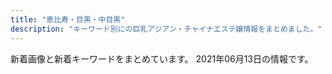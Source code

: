 ```yaml
---
title: "恵比寿・目黒・中目黒"
description: "キーワード別にの巨乳アジアン・チャイナエステ嬢情報をまとめました。"
---
```


新着画像と新着キーワードをまとめています。
2021年06月13日の情報です。

<DmmAffiliateIns />
<KeywordTable
  shops={
    [
    {
        "station": "\u4e2d\u76ee\u9ed2\u99c5\u897f\u53e3",
        "keywords": {
            "85": 1,
            "87": 4,
            "C": 1,
            "D": 5,
            "88": 1
        },
        "img_links": [
            "http://nakamegurofun.com/images/xian.png",
            "http://nakamegurofun.com/images/shop/shop03.jpg",
            "http://nakamegurofun.com/files/003fa9d.jpg",
            "http://nakamegurofun.com/files/003-030964.jpg",
            "http://nakamegurofun.com/files/008fa9d.jpg",
            "http://nakamegurofun.com/files/008-030964.jpg",
            "http://nakamegurofun.com/files/0060964.jpg",
            "http://nakamegurofun.com/files/0084f22.jpg",
            "http://nakamegurofun.com/files/005-020964.jpg",
            "http://nakamegurofun.com/files/007-030964.jpg",
            "http://nakamegurofun.com/files/0050964.jpg",
            "http://nakamegurofun.com/images/s4.jpg",
            "http://nakamegurofun.com/files/005-030964.jpg",
            "http://nakamegurofun.com/images/shop/shop01.jpg",
            "http://nakamegurofun.com/files/002-020964.jpg",
            "http://nakamegurofun.com/images/main_bottom.png",
            "http://nakamegurofun.com/files/0064f22.jpg",
            "http://nakamegurofun.com/images/s1.jpg",
            "http://nakamegurofun.com/images/infotiao1.jpg",
            "http://nakamegurofun.com/images/service91a6.png",
            "http://nakamegurofun.com/files/0034f22.jpg",
            "http://nakamegurofun.com/files/002fa9d.jpg",
            "http://nakamegurofun.com/files/0070964.jpg",
            "http://nakamegurofun.com/images/s5.jpg",
            "http://nakamegurofun.com/images/s3.jpg",
            "http://nakamegurofun.com/files/006fa9d.jpg",
            "http://nakamegurofun.com/files/0074f22.jpg",
            "http://nakamegurofun.com/images/zi_massage.png",
            "http://nakamegurofun.com/files/0020964.jpg",
            "http://nakamegurofun.com/images/main_top.png",
            "http://nakamegurofun.com/files/0030964.jpg",
            "http://nakamegurofun.com/files/006-020964.jpg",
            "http://nakamegurofun.com/files/0054f22.jpg",
            "http://nakamegurofun.com/files/005fa9d.jpg",
            "http://nakamegurofun.com/images/zi_staff.png",
            "http://nakamegurofun.com/files/006-030964.jpg",
            "http://nakamegurofun.com/images/tel.png",
            "http://nakamegurofun.com/images/shop/shop02.jpg",
            "http://nakamegurofun.com/images/s2.jpg",
            "http://nakamegurofun.com/images/shop/shop04.jpg",
            "http://nakamegurofun.com/files/008-020964.jpg",
            "http://nakamegurofun.com/files/002-030964.jpg",
            "http://nakamegurofun.com/files/0080964.jpg",
            "http://nakamegurofun.com/files/007fa9d.jpg",
            "http://nakamegurofun.com/files/007-020964.jpg",
            "http://nakamegurofun.com/files/003-020964.jpg",
            "http://nakamegurofun.com/files/0024f22.jpg"
        ],
        "name": "Flower \uff5e\u30d5\u30e9\u30ef\u30fc\uff5e",
        "url": "http://nakamegurofun.com/"
    },
    {
        "keywords": {},
        "img_links": [
            "https://meguro-babel.com/topics/img/156-1.jpg",
            "https://meguro-babel.com/images/room/photo03.jpg",
            "https://meguro-babel.com/images/img_1.jpg",
            "https://meguro-babel.com/girl/1.jpg",
            "https://meguro-babel.com/girl/5.jpg",
            "https://meguro-babel.com/images/room/photo04.jpg",
            "https://meguro-babel.com/images/room/photo02.jpg",
            "https://meguro-babel.com/girl/15.jpg",
            "https://meguro-babel.com/images/topimg4.jpg",
            "https://meguro-babel.com/topics/img/157-1.jpg",
            "https://meguro-babel.com/girl/24.jpg",
            "https://meguro-babel.com/girl/8.jpg",
            "https://meguro-babel.com/images/room/photo01.jpg",
            "https://meguro-babel.com/girl/21.jpg",
            "https://meguro-babel.com/girl/9.jpg",
            "https://meguro-babel.com/topics/img/158-1.jpg",
            "https://meguro-babel.com/girl/7.jpg",
            "https://meguro-babel.com/girl/4.jpg",
            "https://meguro-babel.com/topics/img/145-1.jpg",
            "https://meguro-babel.com/images/qr.jpg"
        ],
        "url": "https://meguro-babel.com/",
        "name": "\u30d0\u30d9\u30eb",
        "station": "JR\u76ee\u9ed2\u99c5\u6771\u53e3"
    },
    {
        "keywords": {
            "\u80f8": 2,
            "C": 36,
            "D": 18
        },
        "url": "http://with-you.tyo.cm",
        "img_links": [
            "http://with-you.tyo.cm/photos/sites/6/2019/11/2019110606012817.jpg",
            "http://with-you.tyo.cm/photos/sites/6/2019/03/2019030615474648.jpg",
            "http://with-you.tyo.cm/photos/sites/6/2019/02/2019021818404723.jpg",
            "http://with-you.tyo.cm/photos/sites/6/2019/11/2019112916075124.jpg",
            "http://with-you.tyo.cm/photos/sites/6/2020/06/2020061515330329.jpg",
            "http://with-you.tyo.cm/photos/sites/6/2019/12/2019121914290846.jpg",
            "http://with-you.tyo.cm/photos/sites/6/2019/11/2019112517122617.jpg",
            "http://with-you.tyo.cm/photos/sites/6/2019/11/2019110806175615.jpg",
            "http://with-you.tyo.cm/images/s_pick.jpg",
            "http://with-you.tyo.cm/photos/sites/6/2019/11/2019111915264046.jpg",
            "http://with-you.tyo.cm/images/s_link.jpg",
            "http://with-you.tyo.cm/photos/sites/6/2019/11/2019110107572662.jpg",
            "http://with-you.tyo.cm/photos/sites/6/2019/02/2019021816145119.jpg",
            "http://with-you.tyo.cm/images/top.png",
            "http://with-you.tyo.cm/photos/sites/6/2019/02/2019021816155116.jpg",
            "http://with-you.tyo.cm/photos/sites/6/2019/06/2019060510455732.jpg",
            "http://with-you.tyo.cm/photos/sites/6/2019/10/2019102716505124.jpg",
            "http://with-you.tyo.cm/photos/sites/6/2019/10/2019102716505281.jpg",
            "http://with-you.tyo.cm/images/s_news.jpg",
            "http://with-you.tyo.cm/photos/sites/6/2020/03/2020032714542799.jpg",
            "http://with-you.tyo.cm/photos/sites/6/2019/12/2019121914290210.jpg",
            "http://with-you.tyo.cm/photos/sites/6/2019/02/2019021818395644.jpg",
            "http://with-you.tyo.cm/photos/sites/6/2019/11/2019112214502832.jpg",
            "http://with-you.tyo.cm/photos/sites/6/2019/12/2019121017051599.jpg",
            "http://with-you.tyo.cm/photos/sites/6/2019/11/2019110108002447.jpg",
            "http://with-you.tyo.cm/photos/sites/6/2019/11/2019110108001772.jpg",
            "http://with-you.tyo.cm/photos/sites/6/2020/06/2020061515324852.jpg",
            "http://with-you.tyo.cm/images/s_staff.jpg",
            "http://with-you.tyo.cm/photos/sites/6/2019/11/2019112214503286.jpg",
            "http://with-you.tyo.cm/photos/sites/6/2019/11/2019110806175734.jpg",
            "http://with-you.tyo.cm/photos/sites/6/2019/12/2019121017051597.jpg",
            "http://with-you.tyo.cm/images/s_recuit.jpg",
            "http://with-you.tyo.cm/photos/sites/6/2020/09/2020092511214697.jpg",
            "http://with-you.tyo.cm/photos/sites/6/2019/11/2019110107573374.jpg",
            "http://with-you.tyo.cm/photos/sites/6/2019/11/2019112916080552.jpg",
            "http://with-you.tyo.cm/photos/sites/6/2020/03/2020032714573892.jpg",
            "http://with-you.tyo.cm/photos/sites/6/2019/11/2019112517121980.jpg",
            "http://with-you.tyo.cm/photos/sites/6/2019/11/2019111915264240.jpg",
            "http://with-you.tyo.cm/photos/sites/6/2021/04/2021041715082929.jpg",
            "http://with-you.tyo.cm/photos/sites/6/2019/11/2019112916075813.jpg"
        ],
        "station": "JR\u76ee\u9ed2\u99c5\u6771\u53e3",
        "name": "With you\u30fb\u30a6\u30a3\u30ba\u30e6\u30fc"
    },
    {
        "station": "JR\u6075\u6bd4\u5bff\u99c5\u897f\u53e3",
        "url": "http://ms-mens.com/",
        "img_links": [
            "http://ms-mens.com/staff/aya/01.jpg",
            "http://ms-mens.com/pic/head.jpg",
            "http://ms-mens.com/img/foot.jpg",
            "http://ms-mens.com/pic/topimg3.jpg",
            "http://ms-mens.com/img/access/road02.jpg",
            "http://ms-mens.com/pic/topimg1.jpg",
            "http://ms-mens.com/img/access/roaddm.png",
            "http://ms-mens.com/pic/topimg2.jpg",
            "http://ms-mens.com/img/mainft.jpg",
            "http://ms-mens.com/img/access/road03.jpg",
            "http://ms-mens.com/img/ttl_staff.png",
            "http://ms-mens.com/img/conmsg.png",
            "http://ms-mens.com/staff/sayuri/01.jpg",
            "http://ms-mens.com/img/access/road01.jpg",
            "http://ms-mens.com/staff/yuri/01.jpg",
            "http://ms-mens.com/img/ttl_concept.png"
        ],
        "keywords": {
            "C": 7
        },
        "name": "\u30c8\u30f3\u30c8\u30f3"
    },
    {
        "name": "\u7652\u3057\u5bb6",
        "keywords": {
            "85": 2,
            "C": 14,
            "86": 2,
            "D": 6,
            "87": 4
        },
        "station": "\u897f\u5c0f\u5c71\u99c5",
        "img_links": [
            "http://www.oasis.esjoho.com/files/004-02.jpg",
            "http://www.oasis.esjoho.com/files/001-02.jpg",
            "http://www.oasis.esjoho.com/files/001.jpg",
            "http://www.oasis.esjoho.com/files/004.jpg",
            "http://www.oasis.esjoho.com/img/ttl_info.png",
            "http://www.oasis.esjoho.com/files/002-02.jpg",
            "http://www.oasis.esjoho.com/img/goback.jpg",
            "http://www.oasis.esjoho.com/img/pickup.jpg",
            "http://www.oasis.esjoho.com/img/btn_blog.png",
            "http://www.oasis.esjoho.com/files/002.jpg",
            "http://www.oasis.esjoho.com/files/005.jpg",
            "http://www.oasis.esjoho.com/img/btn_side_mobile.jpg",
            "http://www.oasis.esjoho.com/files/005-02.jpg",
            "http://www.oasis.esjoho.com/img/ttl_news.png",
            "http://www.oasis.esjoho.com/img/tel.png"
        ],
        "url": "http://www.oasis.esjoho.com/"
    },
    {
        "station": "JR\u76ee\u9ed2\u99c5\u6771\u53e3",
        "url": "http://iyashi-kokoro.info/",
        "keywords": {
            "E": 2,
            "88": 3,
            "86": 4,
            "85": 4,
            "C": 7,
            "D": 8,
            "87": 1,
            "G": 2
        },
        "img_links": [
            "http://iyashi-kokoro.info/i/img/st63.jpg",
            "http://iyashi-kokoro.info/img/st61.jpg",
            "http://iyashi-kokoro.info/img/cam.jpg",
            "http://iyashi-kokoro.info/i/img/st60.jpg",
            "http://iyashi-kokoro.info/i/img/r1.jpg",
            "http://iyashi-kokoro.info/img/st64.jpg",
            "http://iyashi-kokoro.info/i/img/acc2.jpg",
            "http://iyashi-kokoro.info/img/st65.jpg",
            "http://iyashi-kokoro.info/img/acc3.jpg",
            "http://iyashi-kokoro.info/i/img/st61.jpg",
            "http://iyashi-kokoro.info/img/acc2.jpg",
            "http://iyashi-kokoro.info/img/st60.jpg",
            "http://iyashi-kokoro.info/i/img/r6.jpg",
            "http://iyashi-kokoro.info/img/s64.jpg",
            "http://iyashi-kokoro.info/img/s61.jpg",
            "http://iyashi-kokoro.info/i/img/st65.jpg",
            "http://iyashi-kokoro.info/img/fla.jpg",
            "http://iyashi-kokoro.info/i/img/s2.jpg",
            "http://iyashi-kokoro.info/i/img/s4.jpg",
            "http://iyashi-kokoro.info/img/acc4.jpg",
            "http://iyashi-kokoro.info/i/img/r5.jpg",
            "http://iyashi-kokoro.info/img/s63.jpg",
            "http://iyashi-kokoro.info/i/img/st64.jpg",
            "http://iyashi-kokoro.info/i/img/st62.jpg",
            "http://iyashi-kokoro.info/i/img/r2.jpg",
            "http://iyashi-kokoro.info/img/st63.jpg",
            "http://iyashi-kokoro.info/i/img/s1.jpg",
            "http://iyashi-kokoro.info/i/img/s3.jpg",
            "http://iyashi-kokoro.info/i/img/acc3.jpg",
            "http://iyashi-kokoro.info/img/st62.jpg",
            "http://iyashi-kokoro.info/i/img/r4.jpg",
            "http://iyashi-kokoro.info/img/s62.jpg",
            "http://iyashi-kokoro.info/img/s60.jpg",
            "http://iyashi-kokoro.info/img/acc1.jpg",
            "http://iyashi-kokoro.info/img/botton.jpg",
            "http://iyashi-kokoro.info/img/s65.jpg",
            "http://iyashi-kokoro.info/i/img/acc1.jpg",
            "http://iyashi-kokoro.info/i/img/acc4.jpg",
            "http://iyashi-kokoro.info/img/mo.png",
            "http://iyashi-kokoro.info/i/img/r3.jpg"
        ],
        "name": "\u307f\u3086\u304d"
    },
    {
        "name": "Angel-\u30a8\u30f3\u30b8\u30a7\u30eb-",
        "station": "JR\u76ee\u9ed2\u99c5\u6771\u53e3",
        "keywords": {
            "D": 26,
            "C": 41,
            "89": 1,
            "87": 3,
            "84": 4,
            "E": 3,
            "90": 1,
            "88": 2,
            "F": 1,
            "86": 8,
            "85": 6
        },
        "img_links": [
            "http://angel.jpn.cm/photos/sites/3/2020/09/2020092511154515.jpg",
            "http://angel.jpn.cm/photos/sites/3/2017/03/2.jpg",
            "http://angel.jpn.cm/images/room3.jpg",
            "http://angel.jpn.cm/photos/sites/3/2016/08/staff28a.jpg",
            "http://angel.jpn.cm/photos/sites/3/2018/06/2018061505064251.jpg",
            "http://angel.jpn.cm/images/nbj3.jpg",
            "http://angel.jpn.cm/photos/sites/3/2016/08/staff36g.jpg",
            "http://angel.jpn.cm/photos/sites/3/2016/08/staff25a.jpg",
            "http://angel.jpn.cm/photos/sites/3/2016/08/staff22.jpg",
            "http://angel.jpn.cm/photos/sites/3/2016/09/staff40.jpg",
            "http://angel.jpn.cm/photos/sites/3/2016/08/staff8a.jpg",
            "http://angel.jpn.cm/photos/sites/3/2017/04/1.jpg",
            "http://angel.jpn.cm/images/room1.jpg",
            "http://angel.jpn.cm/photos/sites/3/2016/08/staff4.jpg",
            "http://angel.jpn.cm/photos/sites/3/2016/08/staff14.jpg",
            "http://angel.jpn.cm/photos/sites/3/2016/08/staff7.jpg",
            "http://angel.jpn.cm/photos/sites/3/2016/08/staff2.jpg",
            "http://angel.jpn.cm/photos/sites/3/2018/06/2018061505064271.jpg",
            "http://angel.jpn.cm/images/room2.jpg",
            "http://angel.jpn.cm/photos/sites/3/2016/08/staff36h.jpg",
            "http://angel.jpn.cm/photos/sites/3/2016/08/staff5.jpg",
            "http://angel.jpn.cm/photos/sites/3/2017/05/8.jpg",
            "http://angel.jpn.cm/photos/sites/3/2018/09/2018091001155585.jpg",
            "http://angel.jpn.cm/photos/sites/3/2016/08/staff23a.jpg",
            "http://angel.jpn.cm/images/s_staff.png",
            "http://angel.jpn.cm/photos/sites/3/2018/06/2018062105525655.jpg",
            "http://angel.jpn.cm/photos/sites/3/2016/08/staff8.jpg",
            "http://angel.jpn.cm/photos/sites/3/2016/08/staff11.jpg",
            "http://angel.jpn.cm/photos/sites/3/2016/10/staff01.jpg",
            "http://angel.jpn.cm/photos/sites/3/2016/09/72670992207769698.jpg",
            "http://angel.jpn.cm/photos/sites/3/2018/06/2018061601280885.jpg",
            "http://angel.jpn.cm/photos/sites/3/2016/08/staff25.jpg",
            "http://angel.jpn.cm/photos/sites/3/2016/08/staff29.jpg",
            "http://angel.jpn.cm/photos/sites/3/2016/08/staff3a.jpg",
            "http://angel.jpn.cm/photos/sites/3/2016/08/staff24a.jpg",
            "http://cdn.dino-es.com/images/logo/150x40DinoEs.png",
            "http://angel.jpn.cm/images/room5.jpg",
            "http://angel.jpn.cm/photos/sites/3/2019/07/2019071016030711.jpg",
            "http://angel.jpn.cm/photos/sites/3/2019/10/2019100910242499.jpg",
            "http://angel.jpn.cm/photos/sites/3/2017/01/1.jpg",
            "http://angel.jpn.cm/images/s_mobile.png",
            "http://angel.jpn.cm/images/room4.jpg",
            "http://angel.jpn.cm/photos/sites/3/2016/10/staff01a.jpg",
            "http://angel.jpn.cm/photos/sites/3/2016/08/staff35.jpg",
            "http://angel.jpn.cm/photos/sites/3/2021/02/2021021714005240.jpg",
            "http://angel.jpn.cm/images/mobile.jpg",
            "http://angel.jpn.cm/images/girl-z1.jpg",
            "http://angel.jpn.cm/photos/sites/3/2016/08/staff39.jpg",
            "http://angel.jpn.cm/images/info.jpg",
            "http://angel.jpn.cm/photos/sites/3/2018/11/201811011331167.jpg",
            "http://angel.jpn.cm/images/room6.jpg",
            "http://angel.jpn.cm/images/top01.jpg",
            "http://angel.jpn.cm/photos/sites/3/2016/08/staff23.jpg",
            "http://angel.jpn.cm/images/s_news.png",
            "http://angel.jpn.cm/photos/sites/3/2019/12/2019122718552430.jpg",
            "http://angel.jpn.cm/photos/sites/3/2016/08/staff3.jpg",
            "http://angel.jpn.cm/photos/sites/3/2016/08/staff38.jpg",
            "http://angel.jpn.cm/images/girl-z2.jpg",
            "http://angel.jpn.cm/photos/sites/3/2017/11/2017112010234266.jpg",
            "http://angel.jpn.cm/photos/sites/3/2019/12/2019122718552413.jpg",
            "http://angel.jpn.cm/images/s_link.png",
            "http://angel.jpn.cm/images/s_pick.png",
            "http://angel.jpn.cm/photos/sites/3/2017/12/2017122705371661.jpg",
            "http://angel.jpn.cm/photos/sites/3/2019/07/2019071213431954.jpg",
            "http://angel.jpn.cm/photos/sites/3/2018/06/2018061601280970.jpg",
            "http://angel.jpn.cm/photos/sites/3/2020/06/2020061515170635.jpg",
            "http://angel.jpn.cm/photos/sites/3/2019/06/201906051042276.jpg",
            "http://angel.jpn.cm/photos/sites/3/2016/08/staff21a.jpg",
            "http://angel.jpn.cm/photos/sites/3/2017/11/201711280608539.jpg",
            "http://angel.jpn.cm/photos/sites/3/2019/11/201911181407260.jpg",
            "http://angel.jpn.cm/images/room7.jpg",
            "http://angel.jpn.cm/photos/sites/3/2019/11/2019111814073465.jpg",
            "http://angel.jpn.cm/photos/sites/3/2016/08/staff21.jpg",
            "http://angel.jpn.cm/photos/sites/3/2019/06/2019060510404179.jpg",
            "http://angel.jpn.cm/images/top02.jpg",
            "http://angel.jpn.cm/photos/sites/3/2019/12/2019122718552333.jpg",
            "http://angel.jpn.cm/photos/sites/3/2016/08/staff28.jpg",
            "http://angel.jpn.cm/photos/sites/3/2016/08/staff37.jpg",
            "http://angel.jpn.cm/photos/sites/3/2021/02/2021022516024747.jpg",
            "http://angel.jpn.cm/photos/sites/3/2016/08/staff24.jpg",
            "http://angel.jpn.cm/photos/sites/3/2017/12/201712270537317.jpg"
        ],
        "url": "http://angel.jpn.cm/"
    },
    {
        "url": "http://www.himawari-aroma.xyz/",
        "station": "JR\u6075\u6bd4\u5bff\u99c5\u897f\u53e3",
        "keywords": {},
        "img_links": [
            "http://www.himawari-aroma.xyz/images/13.png",
            "http://www.himawari-aroma.xyz/images/psd/off.jpg",
            "http://www.himawari-aroma.xyz/images/shop/4/1.jpg",
            "http://www.himawari-aroma.xyz/images/shop/1.png",
            "http://www.himawari-aroma.xyz/images/staff/3/ami.png",
            "http://www.himawari-aroma.xyz/images/sys.jpg",
            "http://www.himawari-aroma.xyz/images/staff/3/mayu.png",
            "http://www.himawari-aroma.xyz/images/shop/4/2.jpg"
        ],
        "name": "\u3072\u307e\u308f\u308a"
    },
    {
        "name": "OnlyOne",
        "keywords": {
            "C": 4,
            "84": 1,
            "86": 11,
            "D": 26,
            "85": 8,
            "88": 3,
            "87": 5,
            "83": 4,
            "E": 2,
            "F": 1
        },
        "station": "JR\u76ee\u9ed2\u99c5\u897f\u53e3",
        "url": "http://onlyone.tyo.cm/",
        "img_links": [
            "http://onlyone.tyo.cm/photos/sites/5/2018/06/2018062904050630.jpg",
            "http://onlyone.tyo.cm/photos/sites/5/2018/08/2018082407542866.jpg",
            "http://onlyone.tyo.cm/photos/sites/5/2019/07/2019070616424775.jpg",
            "http://onlyone.tyo.cm/photos/sites/5/2019/11/2019110105153240.jpg",
            "http://onlyone.tyo.cm/photos/sites/5/2019/07/2019071716092046.jpg",
            "http://onlyone.tyo.cm/photos/sites/5/2020/09/2020090210405221.jpg",
            "http://onlyone.tyo.cm/photos/sites/5/2019/02/2019022310345266.jpg",
            "http://onlyone.tyo.cm/photos/sites/5/2020/03/2020031716151746.jpg",
            "http://onlyone.tyo.cm/photos/sites/5/2019/11/2019110105152849.jpg",
            "http://onlyone.tyo.cm/photos/sites/5/2020/01/2020011412572423.jpg",
            "http://onlyone.tyo.cm/photos/sites/5/2019/01/2019011814353078.jpg",
            "http://onlyone.tyo.cm/photos/sites/5/2019/08/2019082610481667.jpg",
            "http://onlyone.tyo.cm/photos/sites/5/2020/09/2020092218541894.jpg",
            "http://onlyone.tyo.cm/photos/sites/5/2021/03/2021030316101626.jpg",
            "http://onlyone.tyo.cm/photos/sites/5/2018/07/2018071709241386.jpg",
            "http://onlyone.tyo.cm/images/s_staff.png",
            "http://onlyone.tyo.cm/photos/sites/5/2019/01/2019013017371133.jpg",
            "http://onlyone.tyo.cm/photos/sites/5/2020/09/2020092510523723.jpg",
            "http://onlyone.tyo.cm/images/room4.jpg",
            "http://onlyone.tyo.cm/photos/sites/5/2018/10/201810181432433.jpg",
            "http://onlyone.tyo.cm/photos/sites/5/2018/03/2018031607430562.jpg",
            "http://onlyone.tyo.cm/photos/sites/5/2021/02/2021022216501749.jpg",
            "http://onlyone.tyo.cm/photos/sites/5/2018/09/2018092710191274.jpg",
            "http://onlyone.tyo.cm/photos/sites/5/2020/06/2020060815500896.jpg",
            "http://onlyone.tyo.cm/photos/sites/5/2020/01/2020011413500417.jpg",
            "http://onlyone.tyo.cm/photos/sites/5/2021/03/2021030316101022.jpg",
            "http://onlyone.tyo.cm/photos/sites/5/2020/09/2020092510523998.jpg",
            "http://onlyone.tyo.cm/photos/sites/5/2019/05/2019052911352557.jpg",
            "http://onlyone.tyo.cm/photos/sites/5/2018/11/2018110713255310.jpg",
            "http://onlyone.tyo.cm/photos/sites/5/2019/07/201907171609201.jpg",
            "http://onlyone.tyo.cm/photos/sites/5/2019/06/2019060510384975.jpg",
            "http://onlyone.tyo.cm/photos/sites/5/2019/08/2019080815010066.jpg",
            "http://onlyone.tyo.cm/photos/sites/5/2018/11/2018112110301745.jpg",
            "http://onlyone.tyo.cm/photos/sites/5/2019/12/2019120510353312.jpg",
            "http://onlyone.tyo.cm/photos/sites/5/2019/05/2019050915292562.jpg",
            "http://onlyone.tyo.cm/photos/sites/5/2019/12/2019121715483135.jpg",
            "http://onlyone.tyo.cm/images/s_link.png",
            "http://onlyone.tyo.cm/photos/sites/5/2019/07/2019070711031982.jpg",
            "http://onlyone.tyo.cm/photos/sites/5/2021/06/2021060717212051.jpg",
            "http://onlyone.tyo.cm/photos/sites/5/2020/09/2020092510524025.jpg",
            "http://onlyone.tyo.cm/photos/sites/5/2020/07/2020070215334437.jpg",
            "http://onlyone.tyo.cm/images/room1.jpg",
            "http://onlyone.tyo.cm/photos/sites/5/2019/03/2019030418403098.jpg",
            "http://onlyone.tyo.cm/photos/sites/5/2021/02/2021021810240848.jpg",
            "http://onlyone.tyo.cm/photos/sites/5/2021/05/2021050615551714.jpg",
            "http://onlyone.tyo.cm/photos/sites/5/2019/11/2019112117013754.jpg",
            "http://onlyone.tyo.cm/images/acc2.jpg",
            "http://onlyone.tyo.cm/photos/sites/5/2020/05/2020051419324761.jpg",
            "http://onlyone.tyo.cm/images/acc3.jpg",
            "http://onlyone.tyo.cm/photos/sites/5/2019/02/2019022310334774.jpg",
            "http://onlyone.tyo.cm/photos/sites/5/2020/07/2020070217061815.jpg",
            "http://onlyone.tyo.cm/photos/sites/5/2021/02/2021022515094363.jpg",
            "http://onlyone.tyo.cm/images/acc4.jpg",
            "http://onlyone.tyo.cm/images/room2.jpg",
            "http://onlyone.tyo.cm/photos/sites/5/2021/02/202102181024101.jpg",
            "http://onlyone.tyo.cm/photos/sites/5/2019/02/2019022310350119.jpg",
            "http://onlyone.tyo.cm/photos/sites/5/2020/01/2020011413501066.jpg",
            "http://onlyone.tyo.cm/photos/sites/5/2019/06/2019060510472559.jpg",
            "http://onlyone.tyo.cm/photos/sites/5/2017/11/2017112708111797.jpg",
            "http://onlyone.tyo.cm/photos/sites/5/2021/02/202102201049167.jpg",
            "http://onlyone.tyo.cm/images/line.jpg",
            "http://onlyone.tyo.cm/photos/sites/5/2020/02/2020022610121615.jpg",
            "http://onlyone.tyo.cm/images/acc1.jpg",
            "http://onlyone.tyo.cm/images/new.jpg",
            "http://onlyone.tyo.cm/images/room3.jpg",
            "http://onlyone.tyo.cm/photos/sites/5/2020/09/2020092617301564.jpg",
            "http://onlyone.tyo.cm/photos/sites/5/2018/08/2018080308152252.jpg",
            "http://onlyone.tyo.cm/images/top.png"
        ]
    },
    {
        "url": "http://kintsuki.este88.com/",
        "keywords": {},
        "station": "JR\u76ee\u9ed2\u99c5\u6771\u53e3",
        "img_links": [],
        "name": "\u91d1\u306e\u6708"
    },
    {
        "img_links": [
            "http://victoria.tyo.cm/images/face.jpg",
            "http://victoria.tyo.cm/images/room2.jpg",
            "http://victoria.tyo.cm/photos/sites/13/2019/01/2019010506292922.jpg",
            "http://victoria.tyo.cm/photos/sites/13/2019/12/2019120406433710.jpg",
            "http://victoria.tyo.cm/photos/sites/13/2019/10/2019101403232834.jpg",
            "http://victoria.tyo.cm/photos/sites/13/2020/03/2020031904101259.jpg",
            "http://victoria.tyo.cm/photos/sites/13/2018/12/2018121502493814.jpg",
            "http://victoria.tyo.cm/photos/sites/13/2019/07/2019070206503156.jpg",
            "http://victoria.tyo.cm/images/room1.jpg",
            "http://victoria.tyo.cm/photos/sites/13/2020/10/2020100803550565.jpg",
            "http://victoria.tyo.cm/photos/sites/13/2019/04/2019040304024424.jpg",
            "http://victoria.tyo.cm/photos/sites/13/2019/12/2019120106181894.jpg",
            "http://victoria.tyo.cm/photos/sites/13/2019/10/2019100904083557.jpg",
            "http://victoria.tyo.cm/photos/sites/13/2019/02/2019021206543056.jpg",
            "http://victoria.tyo.cm/images/room3.jpg",
            "http://victoria.tyo.cm/photos/sites/13/2019/08/2019080607062415.jpg",
            "http://victoria.tyo.cm/photos/sites/13/2019/01/2019012509534353.jpg",
            "http://victoria.tyo.cm/photos/sites/13/2019/02/2019021407162693.jpg",
            "https://www.a-side.com/ad/koko/include/banner/koko_125x125.png",
            "http://victoria.tyo.cm/photos/sites/13/2020/01/2020011104241542.jpg",
            "http://victoria.tyo.cm/photos/sites/13/2018/12/2018122904422525.jpg",
            "http://victoria.tyo.cm/images/room4.jpg",
            "http://victoria.tyo.cm/photos/sites/13/2019/12/2019120904521737.jpg",
            "http://victoria.tyo.cm/images/mobile.jpg",
            "http://victoria.tyo.cm/photos/sites/13/2019/02/2019022703022355.jpg",
            "http://victoria.tyo.cm/photos/sites/13/2018/12/2018121502493847.jpg",
            "http://victoria.tyo.cm/photos/sites/13/2020/01/2020012005552181.jpg",
            "http://victoria.tyo.cm/photos/sites/13/2019/01/2019011103510521.jpg",
            "http://victoria.tyo.cm/images/s_staff.png",
            "http://victoria.tyo.cm/photos/sites/13/2018/12/2018122701570616.jpg",
            "http://victoria.tyo.cm/photos/sites/13/2019/04/2019041807165826.jpg",
            "http://victoria.tyo.cm/photos/sites/13/2019/01/2019010506293526.jpg",
            "http://victoria.tyo.cm/photos/sites/13/2020/01/2020012005552622.jpg",
            "http://victoria.tyo.cm/photos/sites/13/2019/12/2019120904521188.jpg",
            "http://victoria.tyo.cm/photos/sites/13/2020/02/2020021307433041.jpg",
            "http://victoria.tyo.cm/photos/sites/13/2019/01/2019012108071242.jpg",
            "http://victoria.tyo.cm/images/top.jpg",
            "http://victoria.tyo.cm/photos/sites/13/2019/01/2019012509505197.jpg",
            "http://victoria.tyo.cm/images/pick.jpg",
            "http://victoria.tyo.cm/photos/sites/13/2020/02/2020020104570910.jpg",
            "http://victoria.tyo.cm/photos/sites/13/2021/02/2021021509575615.jpg",
            "http://victoria.tyo.cm/photos/sites/13/2018/12/2018122904411765.jpg",
            "http://victoria.tyo.cm/photos/sites/13/2020/02/202002030340133.jpg",
            "http://victoria.tyo.cm/photos/sites/13/2018/12/2018122701570643.jpg",
            "http://victoria.tyo.cm/photos/sites/13/2019/10/2019100904082968.jpg",
            "http://victoria.tyo.cm/photos/sites/13/2018/12/2018121502493953.jpg",
            "http://victoria.tyo.cm/photos/sites/13/2018/12/2018121502493879.jpg",
            "http://victoria.tyo.cm/photos/sites/13/2020/01/2020011205500461.jpg",
            "http://victoria.tyo.cm/images/news.jpg",
            "http://victoria.tyo.cm/photos/sites/13/2019/06/2019061005275095.jpg",
            "http://victoria.tyo.cm/photos/sites/13/2019/05/201905100639429.jpg"
        ],
        "station": "JR\u76ee\u9ed2\u99c5\u6771\u53e3",
        "url": "http://victoria.tyo.cm/",
        "name": "Victoria\u30fb\u30d3\u30af\u30c8\u30ea\u30a2",
        "keywords": {
            "E": 3,
            "89": 1,
            "C": 8,
            "86": 9,
            "83": 8,
            "93": 1,
            "87": 4,
            "85": 8,
            "82": 2,
            "D": 20,
            "G": 1,
            "F": 1
        }
    },
    {
        "url": "http://sakuram.jpest.net/",
        "name": "\u685c\u6e80\u958b",
        "img_links": [
            "http://sakuram.jpest.net/images/c5.jpg",
            "http://sakuram.jpest.net/images/sp_tit_staff.jpg",
            "http://sakuramadmin.jpest.net/uploads//2021051616285979-e1621182557998.jpeg",
            "http://sakuram.jpest.net/images/tit_staff.jpg",
            "http://sakuram.jpest.net/images/tit_massage.jpg",
            "http://sakuram.jpest.net/images/sp_tit_pro.jpg",
            "http://sakuramadmin.jpest.net/uploads//2021051906122737-scaled-e1621404764474.jpeg",
            "http://sakuramadmin.jpest.net/uploads//2021031911072093-e1616152076234.jpeg",
            "http://sakuramadmin.jpest.net/uploads//2021031911082377-e1616152110616.jpeg",
            "http://sakuram.jpest.net/images/c8.jpg",
            "http://sakuram.jpest.net/images/c3.jpg",
            "http://sakuram.jpest.net/images/c9.jpg",
            "http://sakuram.jpest.net/images/c4.jpg",
            "http://sakuram.jpest.net/images/g0.jpg",
            "http://sakuramadmin.jpest.net/uploads//2021050608205136-e1620289297840.jpeg",
            "http://sakuram.jpest.net/images/tel.png",
            "http://sakuram.jpest.net/images/c2.jpg",
            "http://sakuram.jpest.net/images/sp_tit_massage.jpg",
            "http://sakuram.jpest.net/images/sp_tit_pick.jpg",
            "http://sakuram.jpest.net/images/tit_new.jpg",
            "http://sakuram.jpest.net/images/tit_sch.jpg",
            "http://sakuram.jpest.net/images/c1.jpg",
            "http://sakuram.jpest.net/images/c7.jpg",
            "http://sakuram.jpest.net/images/acc.jpg",
            "http://sakuramadmin.jpest.net/uploads//2021060403001280.jpg",
            "http://sakuramadmin.jpest.net/uploads//202106100529247.jpg",
            "http://sakuram.jpest.net/images/top.jpg",
            "http://sakuramadmin.jpest.net/uploads//2021051616283953-e1621182530874.jpeg",
            "http://sakuram.jpest.net/images/tit_pro.jpg",
            "http://sakuram.jpest.net/images/c6.jpg",
            "http://sakuram.jpest.net/images/sp_tit_new.jpg"
        ],
        "station": "JR\u6075\u6bd4\u5bff\u897f\u53e3",
        "keywords": {
            "86": 1,
            "C": 1,
            "E": 1
        }
    },
    {
        "url": "http://www.ourstarts.site/",
        "img_links": [
            "http://www.ourstarts.site/templets/default/picture/tel_contact.png",
            "http://www.ourstarts.site/templets/default/images/t1.jpg",
            "http://www.ourstarts.site/templets/default/picture/right.png",
            "http://www.ourstarts.site/templets/default/picture/staff.png",
            "http://www.ourstarts.site/templets/default/images/t3.jpg",
            "http://www.ourstarts.site/templets/default/picture/timg (1).png",
            "http://www.ourstarts.site/templets/default/picture/close.png",
            "http://www.ourstarts.site/templets/default/picture/head_tell.png",
            "http://www.ourstarts.site/templets/default/images/t2.jpg",
            "http://www.ourstarts.site/uploads/200729/1-200H9141612609.jpg",
            "http://www.ourstarts.site/templets/default/picture/foot_tel.png",
            "http://www.ourstarts.site/uploads/180917/1-1P91G6122J28.jpg",
            "http://www.ourstarts.site/uploads/200729/1-200H9140Q13E.jpg",
            "http://www.ourstarts.site/uploads/allimg/200729/1-200H9141229.jpg",
            "http://www.ourstarts.site/uploads/allimg/200729/1-200H9141213.jpg",
            "http://www.ourstarts.site/uploads/200729/1-200H9140K5J4.jpg",
            "http://www.ourstarts.site/uploads/allimg/200729/1-200H9141912.jpg",
            "http://www.ourstarts.site/templets/default/picture/news.png"
        ],
        "station": "JR\u6075\u6bd4\u5bff\u99c5\u897f\u53e3",
        "name": "\u30cb\u30e3\u30fc\u30cb\u30e3\u30fc",
        "keywords": {}
    },
    {
        "keywords": {
            "C": 12,
            "80": 2,
            "D": 2
        },
        "name": "Lumia\uff5e\u30eb\u30df\u30a2",
        "img_links": [
            "https://lumia.tokyo/images/therapist/th_nana.jpg",
            "https://lumia.tokyo/images/therapist/th_rin.jpg",
            "https://lumia.tokyo/images/therapist/th_mio.jpg",
            "https://lumia.tokyo/images/therapist/th_sora.jpg",
            "https://lumia.tokyo/images/slide/main_slide_campaign_sp.jpg",
            "https://lumia.tokyo/images/therapist/th_hina.jpg",
            "https://lumia.tokyo/images/therapist/th_mio2.jpg",
            "https://lumia.tokyo/images/therapist/th_rei.jpg",
            "https://lumia.tokyo/images/slide/new_open_sp.jpg",
            "https://lumia.tokyo/images/therapist/th_hina2.jpg",
            "https://lumia.tokyo/images/therapist/th_hana.jpg"
        ],
        "station": "\u4e2d\u76ee\u9ed2\u99c5",
        "url": "https://lumia.tokyo/"
    }
]
}
/>
<DmmAffiliateScript />
